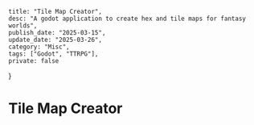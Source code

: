 	title: "Tile Map Creator",
	desc: "A godot application to create hex and tile maps for fantasy worlds",
	publish_date: "2025-03-15",
	update_date: "2025-03-26",
	category: "Misc",
	tags: ["Godot", "TTRPG"],
	private: false
}

# Tile Map Creator

